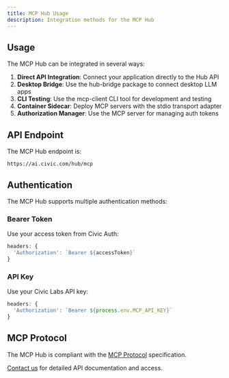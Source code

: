```yaml
---
title: MCP Hub Usage
description: Integration methods for the MCP Hub
---
```


## Usage

The MCP Hub can be integrated in several ways:

1. **Direct API Integration**: Connect your application directly to the Hub API
2. **Desktop Bridge**: Use the hub-bridge package to connect desktop LLM apps
3. **CLI Testing**: Use the mcp-client CLI tool for development and testing
4. **Container Sidecar**: Deploy MCP servers with the stdio transport adapter
5. **Authorization Manager**: Use the MCP server for managing auth tokens

## API Endpoint

The MCP Hub endpoint is:

```
https://ai.civic.com/hub/mcp
```

## Authentication

The MCP Hub supports multiple authentication methods:

### Bearer Token
Use your access token from Civic Auth:

```javascript
headers: {
  'Authorization': `Bearer ${accessToken}`
}
```

### API Key
Use your Civic Labs API key:

```javascript
headers: {
  'Authorization': `Bearer ${process.env.MCP_API_KEY}`
}
```

## MCP Protocol

The MCP Hub is compliant with the [MCP Protocol](https://modelcontextprotocol.io) specification.

[Contact us](/labs/feedback) for detailed API documentation and access.